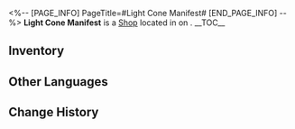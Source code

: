 <%-- [PAGE_INFO]
PageTitle=#Light Cone Manifest#
[END_PAGE_INFO] --%>
{{Stub}}
{{Location Infobox
|title    = {{Icon/White|Icon Shop Light Cone Manifest.png}} Light Cone Manifest
|image    = Shop Light Cone Manifest.png
|type     = Shop
|world    = <!--to be added-->
|region   = 
|area     = <!--to be added-->
|subarea  = 
}}
{{Description|{{tx}}}}
'''Light Cone Manifest''' is a [[Shop]] located in <!--area--> on <!--world-->.
<!--
It is operated by [[<shopkeeper>]].
-->
__TOC__

==Inventory==
{{Shop|shop=Light Cone Manifest|currency=Lucent Afterglow|total=1
|Quid Pro Quo ;; 200 ;; inf
|Fermata ;; 200 ;; inf
|We Are Wildfire ;; 200 ;; inf
|River Flows in Spring ;; 200 ;; inf
|Past and Future ;; 200 ;; inf
|Woof! Walk Time! ;; 200 ;; inf
|The Seriousness of Breakfast ;; 200 ;; inf
|What Is Real? ;; 200 ;; inf
|Dreamville Adventure ;; 200 ;; inf
|Final Victor ;; 200 ;; inf
|Flames Afar ;; 200 ;; inf
|Destiny's Threads Forewoven ;; 200 ;; inf
|The Day The Cosmos Fell ;; 200 ;; inf
|It's Showtime ;; 200 ;; inf
}}
<!--
==Location==
{{Map Embed|<map name>|<marker id>}}
--><!--
==Achievements==
{{Achievements by Category Table|topic=Light Cone Manifest}}
-->
==Other Languages==
{{Other Languages
|en   = Light Cone Manifest
|zhs  = 光锥呈现
|zht  = 光錐呈現
|ja   = 光円錐プレゼンス
|ko   = 광추 박람
|es   = Conos de luz
|fr   = Cônes de lumière
|ru   = Пассаж Световых конусов
|th   = ร้าน Light Cone
|vi   = Đổi Nón Ánh Sáng
|de   = Lichtkegelmanifest
|id   = Wujud Light Cone
|pt   = Cones de Luz
}}

==Change History==
{{Change History|1.0}}
